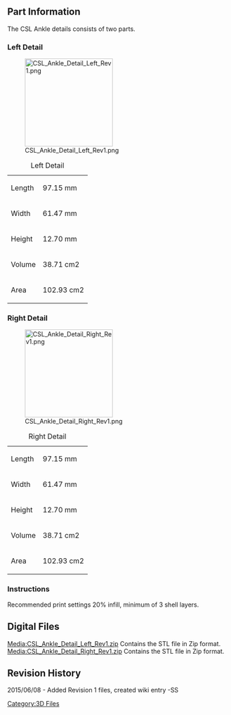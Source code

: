 {{Tutorial|
 bgcolor = #00F|
 fgcolor = #FFF|
 name = CS:L Ankle Details|
 image = [[File:CSL_Logo.jpg|200px]]|
 category = 3D Files Part Archive|
 creators = Steele Smith ([[User:Steele|Steele]])|
 contributors = Andrew Radovich |
 date = June 08, 2015|
 updated  = June 08, 2015|
 note = STL files for 3D printing only.|
 
}} 

<br> 

== Part Information  ==
 
The CSL Ankle details consists of two parts.

=== Left Detail ===
[[File:CSL_Ankle_Detail_Left_Rev1.png|200px]]

{| class="wikitable"
|+Left Detail
|-
|Length
|97.15 mm
|-
|Width
|61.47 mm
|-
|Height
|12.70 mm
|-
|Volume 
|38.71 cm2
|-
|Area
|102.93 cm2
|}


=== Right Detail ===
[[File:CSL_Ankle_Detail_Right_Rev1.png|200px]]

{| class="wikitable"
|+Right Detail
|-
|Length
|97.15 mm
|-
|Width
|61.47 mm
|-
|Height
|12.70 mm
|-
|Volume 
|38.71 cm2
|-
|Area
|102.93 cm2
|}



=== Instructions  ===
Recommended print settings 20% infill, minimum of 3 shell layers.

== Digital Files<br>  ==
[[Media:CSL_Ankle_Detail_Left_Rev1.zip]] Contains the STL file in Zip format.<br>
[[Media:CSL_Ankle_Detail_Right_Rev1.zip]] Contains the STL file in Zip format.<br>


== Revision History  ==

2015/06/08 - Added Revision 1 files, created wiki entry -SS

[[Category:3D Files]]
